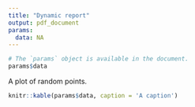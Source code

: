 ```yaml
---
title: "Dynamic report"
output: pdf_document
params: 
  data: NA
---
```

  
```r
# The `params` object is available in the document.
params$data
```

A plot of random points.

```r
knitr::kable(params$data, caption = 'A caption')
```